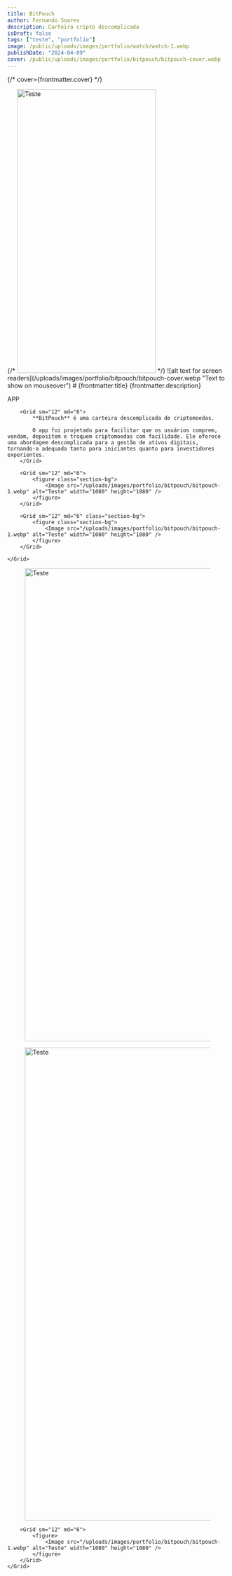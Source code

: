 ---
title: BitPouch
author: Fernando Soares
description: Carteira cripto descomplicada
isDraft: false
tags: ["teste", "portfolio"]
image: /public/uploads/images/portfolio/watch/watch-1.webp
publishDate: "2024-04-09"
cover: /public/uploads/images/portfolio/bitpouch/bitpouch-cover.webp
---


{/* cover={frontmatter.cover} */}

<Section class="section-center section-intro">
    {/* <Image src="/public/uploads/images/portfolio/bitpouch/bitpouch-cover.webp" alt="Teste" width="316.79" height="648.28" /> */}
    ![alt text for screen readers](/uploads/images/portfolio/bitpouch/bitpouch-cover.webp "Text to show on mouseover")
    # {frontmatter.title}
    {frontmatter.description}
</Section>


<Section>
    <Grid isContainer>
        <Grid sm="12" md="6">
            <p class="mono">APP</p>
        </Grid>
        
        <Grid sm="12" md="6">
            **BitPouch** é uma carteira descomplicada de criptomoedas.

            O app foi projetado para facilitar que os usuários comprem, vendam, depositem e troquem criptomoedas com facilidade. Ele oferece uma abordagem descomplicada para a gestão de ativos digitais, tornando-a adequada tanto para iniciantes quanto para investidores experientes.
        </Grid>

        <Grid sm="12" md="6">
            <figure class="section-bg">
                <Image src="/uploads/images/portfolio/bitpouch/bitpouch-1.webp" alt="Teste" width="1080" height="1080" />
            </figure>
        </Grid>

        <Grid sm="12" md="6" class="section-bg">
            <figure class="section-bg">
                <Image src="/uploads/images/portfolio/bitpouch/bitpouch-1.webp" alt="Teste" width="1080" height="1080" />
            </figure>
        </Grid>

    </Grid>
</Section>

<Section class="section-img">
    <Grid isContainer>
        <Grid lg="12" sm="12" md="12">
            <figure>
                <Image src="/uploads/images/portfolio/bitpouch/bitpouch-1.webp" alt="Teste" width="1080" height="1080" />
            </figure>
        </Grid>
    </Grid>
</Section>

<Section>
    <Grid isContainer>
        <Grid sm="12" md="6">
            <figure>
                <Image src="/uploads/images/portfolio/bitpouch/bitpouch-1.webp" alt="Teste" width="1080" height="1080" />
            </figure>
        </Grid>

        <Grid sm="12" md="6">
            <figure>
                <Image src="/uploads/images/portfolio/bitpouch/bitpouch-1.webp" alt="Teste" width="1080" height="1080" />
            </figure>
        </Grid>
    </Grid>
</Section>
